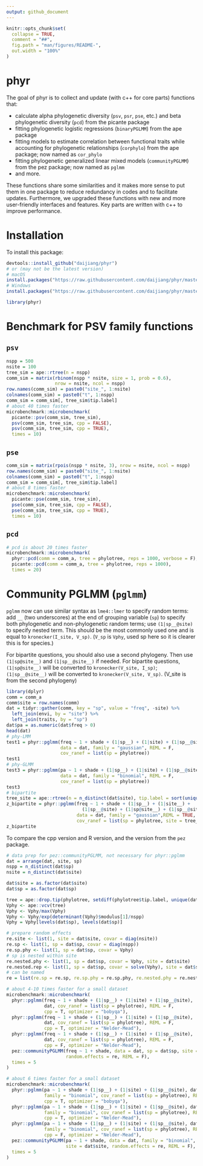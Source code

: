 ```yaml
---
output: github_document
---
```


<!-- README.md is generated from README.Rmd. Please edit that file -->

```r
knitr::opts_chunk$set(
  collapse = TRUE,
  comment = "##",
  fig.path = "man/figures/README-",
  out.width = "100%"
)
```

<!-- [![Travis build status](https://travis-ci.org/daijiang/phyr.svg?branch=master)](https://travis-ci.org/daijiang/phyr) [![Coverage status](https://codecov.io/gh/daijiang/phyr/branch/master/graph/badge.svg)](https://codecov.io/gh/daijiang/phyr) -->

# phyr

The goal of phyr is to collect and update (with c++ for core parts) functions that:

- calculate alpha phylogenetic diversity (`psv`, `psr`, `pse`, etc.) and beta phylogenetic diversity (`pcd`) from the picante package
- fitting phylogenetic logistic regressions (`binaryPGLMM`) from the ape package
- fitting models to estimate correlation between functional traits while accounting for phylogenetic relationships (`corphylo`) from the ape package; now named as `cor_phylo`
- fitting phylogenetic generalized linear mixed models (`communityPGLMM`) from the pez package; now named as `pglmm`
- and more.

These functions share some similarities and it makes more sense to put them in one package to reduce redundancy in codes and to facilitate updates. Furthermore, we upgraded these functions with new and more user-friendly interfaces and features. Key parts are written with c++ to improve performance.

# Installation

To install this package:

```r
devtools::install_github("daijiang/phyr")
# or (may not be the latest version)
# macOS
install.packages("https://raw.githubusercontent.com/daijiang/phyr/master/phyr_0.1.6.tgz", repos = NULL)
# Windows
install.packages("https://raw.githubusercontent.com/daijiang/phyr/master/phyr_0.1.6.zip", repos = NULL)
```

```r
library(phyr)
```


# Benchmark for PSV family functions

## `psv`

```r
nspp = 500
nsite = 100
tree_sim = ape::rtree(n = nspp)
comm_sim = matrix(rbinom(nspp * nsite, size = 1, prob = 0.6), 
                  nrow = nsite, ncol = nspp)
row.names(comm_sim) = paste0("site_", 1:nsite)
colnames(comm_sim) = paste0("t", 1:nspp)
comm_sim = comm_sim[, tree_sim$tip.label]
# about 40 times faster
microbenchmark::microbenchmark(
  picante::psv(comm_sim, tree_sim),
  psv(comm_sim, tree_sim, cpp = FALSE),
  psv(comm_sim, tree_sim, cpp = TRUE),
  times = 10)
```

## `pse`

```r
comm_sim = matrix(rpois(nspp * nsite, 3), nrow = nsite, ncol = nspp)
row.names(comm_sim) = paste0("site_", 1:nsite)
colnames(comm_sim) = paste0("t", 1:nspp)
comm_sim = comm_sim[, tree_sim$tip.label]
# about 8 times faster
microbenchmark::microbenchmark(
  picante::pse(comm_sim, tree_sim),
  pse(comm_sim, tree_sim, cpp = FALSE),
  pse(comm_sim, tree_sim, cpp = TRUE),
  times = 10)
```

## `pcd`

```r
# pcd is about 20 times faster
microbenchmark::microbenchmark(
  phyr::pcd(comm = comm_a, tree = phylotree, reps = 1000, verbose = F),
  picante::pcd(comm = comm_a, tree = phylotree, reps = 1000),
  times = 20)
```

# Community PGLMM (`pglmm`)

`pglmm` now can use similar syntax as `lme4::lmer` to specify random terms: add `__` (two underscores) at the end of grouping variable (`sp`) to specify both phylogenetic and non-phylogenetic random terms; use `(1|sp__@site)` to specify nested term. This should be the most commonly used one and is equal to `kronecker(I_site, V_sp)`. (`V_sp` is `Vphy`, used sp here so it is clearer this is for species.) 

For bipartite questions, you should also use a second phylogeny. Then use `(1|sp@site__)` and `(1|sp__@site__)` if needed. For bipartite questions, `(1|sp@site__)` will be converted to `kronecker(V_site, I_sp)`; `(1|sp__@site__)` will be converted to `kronecker(V_site, V_sp)`. (V_site is from the second phylogeny)

```r
library(dplyr)
comm = comm_a
comm$site = row.names(comm)
dat = tidyr::gather(comm, key = "sp", value = "freq", -site) %>% 
  left_join(envi, by = "site") %>% 
  left_join(traits, by = "sp")
dat$pa = as.numeric(dat$freq > 0)
head(dat)
# phy-LMM
test1 = phyr::pglmm(freq ~ 1 + shade + (1|sp__) + (1|site) + (1|sp__@site), 
                    data = dat, family = "gaussian", REML = F,
                    cov_ranef = list(sp = phylotree))
test1
# phy-GLMM
test3 = phyr::pglmm(pa ~ 1 + shade + (1|sp__) + (1|site) + (1|sp__@site), 
                    data = dat, family = "binomial", REML = F,
                    cov_ranef = list(sp = phylotree))
test3
# bipartite
tree_site = ape::rtree(n = n_distinct(dat$site), tip.label = sort(unique(dat$site)))
z_bipartite = phyr::pglmm(freq ~ 1 + shade + (1|sp__) + (1|site__) + 
                            (1|sp__@site) + (1|sp@site__) + (1|sp__@site__), 
                          data = dat, family = "gaussian",REML = TRUE,
                          cov_ranef = list(sp = phylotree, site = tree_site))
z_bipartite
```

To compare the cpp version and R version, and the version from the `pez` package.

```r
# data prep for pez::communityPGLMM, not necessary for phyr::pglmm
dat = arrange(dat, site, sp)
nspp = n_distinct(dat$sp)
nsite = n_distinct(dat$site)

dat$site = as.factor(dat$site)
dat$sp = as.factor(dat$sp)

tree = ape::drop.tip(phylotree, setdiff(phylotree$tip.label, unique(dat$sp)))
Vphy <- ape::vcv(tree)
Vphy <- Vphy/max(Vphy)
Vphy <- Vphy/exp(determinant(Vphy)$modulus[1]/nspp)
Vphy = Vphy[levels(dat$sp), levels(dat$sp)]

# prepare random effects
re.site <- list(1, site = dat$site, covar = diag(nsite))
re.sp <- list(1, sp = dat$sp, covar = diag(nspp))
re.sp.phy <- list(1, sp = dat$sp, covar = Vphy)
# sp is nested within site
re.nested.phy <- list(1, sp = dat$sp, covar = Vphy, site = dat$site)
re.nested.rep <- list(1, sp = dat$sp, covar = solve(Vphy), site = dat$site) # equal to sp__@site
# can be named 
re = list(re.sp = re.sp, re.sp.phy = re.sp.phy, re.nested.phy = re.nested.phy, re.site = re.site)

# about 4-10 times faster for a small dataset
microbenchmark::microbenchmark(
  phyr::pglmm(freq ~ 1 + shade + (1|sp__) + (1|site) + (1|sp__@site), 
              dat, cov_ranef = list(sp = phylotree), REML = F, 
              cpp = T, optimizer = "bobyqa"),
  phyr::pglmm(freq ~ 1 + shade + (1|sp__) + (1|site) + (1|sp__@site), 
              dat, cov_ranef = list(sp = phylotree), REML = F, 
              cpp = T, optimizer = "Nelder-Mead"),
  phyr::pglmm(freq ~ 1 + shade + (1|sp__) + (1|site) + (1|sp__@site), 
              dat, cov_ranef = list(sp = phylotree), REML = F, 
              cpp = F, optimizer = "Nelder-Mead"),
  pez::communityPGLMM(freq ~ 1 + shade, data = dat, sp = dat$sp, site = dat$site, 
                      random.effects = re, REML = F),
  times = 5
)

# about 6 times faster for a small dataset
microbenchmark::microbenchmark(
  phyr::pglmm(pa ~ 1 + shade + (1|sp__) + (1|site) + (1|sp__@site), dat, 
              family = "binomial", cov_ranef = list(sp = phylotree), REML = F, 
              cpp = T, optimizer = "bobyqa"),
  phyr::pglmm(pa ~ 1 + shade + (1|sp__) + (1|site) + (1|sp__@site), dat, 
              family = "binomial", cov_ranef = list(sp = phylotree), REML = F,
              cpp = T, optimizer = "Nelder-Mead"),
  phyr::pglmm(pa ~ 1 + shade + (1|sp__) + (1|site) + (1|sp__@site), dat, 
              family = "binomial", cov_ranef = list(sp = phylotree), REML = F, 
              cpp = F, optimizer = "Nelder-Mead"),
  pez::communityPGLMM(pa ~ 1 + shade, data = dat, family = "binomial", sp = dat$sp, 
                      site = dat$site, random.effects = re, REML = F),
  times = 5
)
```


